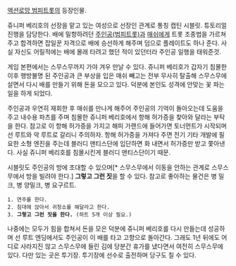 [[액션로망 범피트롯]]의 등장인물.

쥬니퍼 베리호의 선장을 맡고 있는 여성으로 선장인 관계로 통칭 캡틴 시블릿. 튜토리얼 진행을 담당한다. 배에 밀항하려던 [[주인공(범피트롯)]]과 [[매쉬]]에게 트롯 조종법을 가르쳐 주고 합격하면 잡일꾼 자격으로 배에 승선하게 해주며 덤으로 플레이트도 하나 준다. 사실 자신도 어릴적에는 배에 몰래 타려고 했던 적이 있던터라 주인공 일행을 태워준것.

게임 본편에서는 스무스무까지 가야 겨우 만날 수 있다. 쥬니퍼 베리호가 갑자기 침몰한 이후 행방불명 된 주인공과 큰 부상을 입은 매쉬 빼고는 전부 무사히 탈출해 스무스무에 살면서 다시 배를 만들기 위해 돈을 모으고 있다. 덕분에 본인도 성격에 안맞는 꽃 파는 일을 하게 되었다.

주인공과 우연히 재회한 후 매쉬를 만나게 해주어 주인공의 기억이 돌아오는데 도움을 주고 내수용 파츠를 주며 침몰한 쥬니퍼 베리호에서 항해 허가증을 찾아와 달라는 부탁을 한다. 참고로 이 항해 허가증을 가지고 해피 가랜드에 들어가면 토너먼트가 시작되며 선 루트와 악 루트로 갈리니 주의하자.
항해 허가증을 가져다 주면 전기 기타 개발에 필요한 소형 엔진을 주는데 블러디 맨티스단에 입단하면 화 내면서 허가증만 받고 쫓아낸다. 사실 쥬니퍼 베리호를 침몰시킨게 블러디 맨티스단이기 때문.

시블릿도 주인공의 방에 초대할 수 있으며[* 스무스무에서 이동을 안하는 관계로 스무스무에서 방을 빌려야 한다.] '''그렇고 그런 짓'''을 할 수 있다. 참고로 좋아하는 물건은 병 밀크, 병 양밀크, 병 요구르트.

 1. 연주를 한다.
 2. 침대에 앉아서 귀청소를 해달라고 한다.
 3. '''그렇고 그런 짓을 한다.''' (하트 5개 이상 필요.)

나중에는 모두가 힘을 합쳐서 돈을 모은 덕분에 쥬니퍼 베리호를 다시 만들는데 성공하며 선 루트 엔딩에서도 주인공이 이 배를 타고 고향으로 돌아간다. 그래도 1년 뒤에도 어디로 사라지진 않고 스무스무에 들린 김에 당분간 휴가를 냈다면서 여전히 스무스무에 있다. 다만 있는 곳은 투기장. 투기장에 선수로 출전하며 당구도 칠 수 있다.
